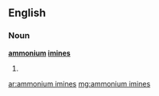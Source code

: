 ==English==

===Noun===
'''[[ammonium]] [[imines]]'''

# {{plural of|[[ammonium imine]]}}

[[ar:ammonium imines]]
[[mg:ammonium imines]]